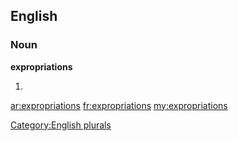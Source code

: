 ==English==

===Noun===
'''expropriations'''

# {{plural of|[[expropriation]]}}

[[Category:English plurals]]

[[ar:expropriations]]
[[fr:expropriations]]
[[my:expropriations]]